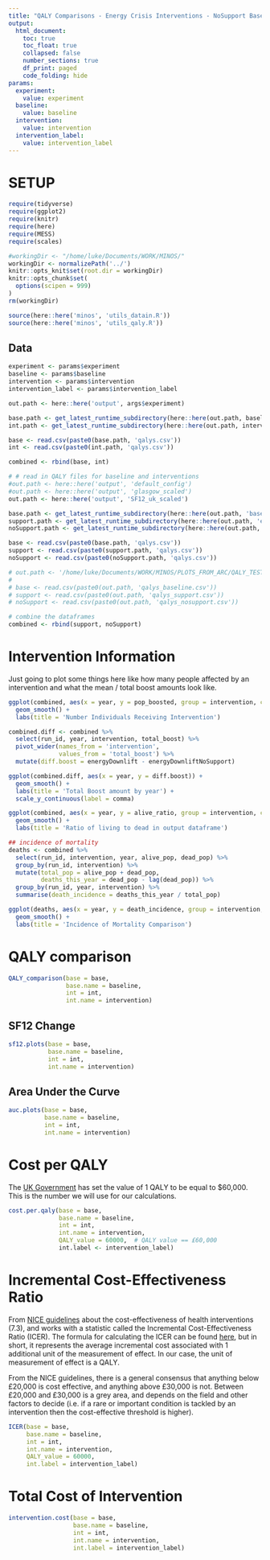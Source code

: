```yaml
---
title: "QALY Comparisons - Energy Crisis Interventions - NoSupport Baseline"
output:
  html_document:
    toc: true
    toc_float: true
    collapsed: false
    number_sections: true
    df_print: paged
    code_folding: hide
params:
  experiment:
    value: experiment
  baseline:
    value: baseline
  intervention:
    value: intervention
  intervention_label:
    value: intervention_label
---
```


# SETUP

```r

require(tidyverse)
require(ggplot2)
require(knitr)
require(here)
require(MESS)
require(scales)

#workingDir <- "/home/luke/Documents/WORK/MINOS/"
workingDir <- normalizePath('../')
knitr::opts_knit$set(root.dir = workingDir)
knitr::opts_chunk$set(
  options(scipen = 999)
)
rm(workingDir)
```

```r
source(here::here('minos', 'utils_datain.R'))
source(here::here('minos', 'utils_qaly.R'))
```


## Data

```r
experiment <- params$experiment
baseline <- params$baseline
intervention <- params$intervention
intervention_label <- params$intervention_label

out.path <- here::here('output', args$experiment)

base.path <- get_latest_runtime_subdirectory(here::here(out.path, baseline))
int.path <- get_latest_runtime_subdirectory(here::here(out.path, intervention))

base <- read.csv(paste0(base.path, 'qalys.csv'))
int <- read.csv(paste0(int.path, 'qalys.csv'))

combined <- rbind(base, int)
```


```r
# # read in QALY files for baseline and interventions
#out.path <- here::here('output', 'default_config')
#out.path <- here::here('output', 'glasgow_scaled')
out.path <- here::here('output', 'SF12_uk_scaled')

base.path <- get_latest_runtime_subdirectory(here::here(out.path, 'baseline'))
support.path <- get_latest_runtime_subdirectory(here::here(out.path, 'energyDownlift'))
noSupport.path <- get_latest_runtime_subdirectory(here::here(out.path, 'energyDownliftNoSupport'))

base <- read.csv(paste0(base.path, 'qalys.csv'))
support <- read.csv(paste0(support.path, 'qalys.csv'))
noSupport <- read.csv(paste0(noSupport.path, 'qalys.csv'))

# out.path <- '/home/luke/Documents/WORK/MINOS/PLOTS_FROM_ARC/QALY_TESTING/'
#
# base <- read.csv(paste0(out.path, 'qalys_baseline.csv'))
# support <- read.csv(paste0(out.path, 'qalys_support.csv'))
# noSupport <- read.csv(paste0(out.path, 'qalys_nosupport.csv'))

# combine the dataframes
combined <- rbind(support, noSupport)
```

# Intervention Information

Just going to plot some things here like how many people affected by an intervention and what the mean / total boost amounts look like.

```r
ggplot(combined, aes(x = year, y = pop_boosted, group = intervention, colour = intervention)) +
  geom_smooth() +
  labs(title = 'Number Individuals Receiving Intervention')

combined.diff <- combined %>%
  select(run_id, year, intervention, total_boost) %>%
  pivot_wider(names_from = 'intervention',
              values_from = 'total_boost') %>%
  mutate(diff.boost = energyDownlift - energyDownliftNoSupport)

ggplot(combined.diff, aes(x = year, y = diff.boost)) +
  geom_smooth() +
  labs(title = 'Total Boost amount by year') +
  scale_y_continuous(label = comma)

ggplot(combined, aes(x = year, y = alive_ratio, group = intervention, colour = intervention)) +
  geom_smooth() +
  labs(title = 'Ratio of living to dead in output dataframe')

## incidence of mortality
deaths <- combined %>%
  select(run_id, intervention, year, alive_pop, dead_pop) %>%
  group_by(run_id, intervention) %>%
  mutate(total_pop = alive_pop + dead_pop,
         deaths_this_year = dead_pop - lag(dead_pop)) %>%
  group_by(run_id, year, intervention) %>%
  summarise(death_incidence = deaths_this_year / total_pop)

ggplot(deaths, aes(x = year, y = death_incidence, group = intervention, colour = intervention)) +
  geom_smooth() +
  labs(title = 'Incidence of Mortality Comparison')
```

# QALY comparison

```r
QALY_comparison(base = base,
                base.name = baseline,
                int = int,
                int.name = intervention)
```

## SF12 Change

```r
sf12.plots(base = base,
           base.name = baseline,
           int = int,
           int.name = intervention)
```


## Area Under the Curve

```r
auc.plots(base = base,
          base.name = baseline,
          int = int,
          int.name = intervention)
```

# Cost per QALY

The [UK Government](https://www.gov.uk/government/publications/valuation-of-risks-to-life-and-health-monetary-value-of-a-life-year-voly/a-scoping-study-on-the-valuation-of-risks-to-life-and-health-the-monetary-value-of-a-life-year-voly) has set the value of 1 QALY to be equal to $60,000. This is the number we will use for our calculations.

```r
cost.per.qaly(base = base,
              base.name = baseline,
              int = int,
              int.name = intervention,
              QALY_value = 60000,  # QALY value == £60,000
              int.label <- intervention_label)
```

# Incremental Cost-Effectiveness Ratio

From [NICE guidelines](https://www.nice.org.uk/process/pmg6/chapter/assessing-cost-effectiveness) about the cost-effectiveness of health interventions (7.3), and works with a statistic called the Incremental Cost-Effectiveness Ratio (ICER). The formula for calculating the ICER can be found [here](https://en.wikipedia.org/wiki/Incremental_cost-effectiveness_ratio), but in short, it represents the average incremental cost associated with 1 additional unit of the measurement of effect. In our case, the unit of measurement of effect is a QALY.

From the NICE guidelines, there is a general consensus that anything below £20,000 is cost effective, and anything above £30,000 is not. Between £20,000 and £30,000 is a grey area, and depends on the field and other factors to decide (i.e. if a rare or important condition is tackled by an intervention then the cost-effective threshold is higher).

```r
ICER(base = base,
     base.name = baseline,
     int = int,
     int.name = intervention,
     QALY_value = 60000,
     int.label = intervention_label)
```

# Total Cost of Intervention

```r
intervention.cost(base = base,
                  base.name = baseline,
                  int = int,
                  int.name = intervention,
                  int.label = intervention_label)
```











```r

```